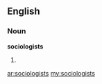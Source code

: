 ==English==

===Noun===
'''sociologists'''

# {{plural of|[[sociologist]]}}

[[ar:sociologists]]
[[my:sociologists]]